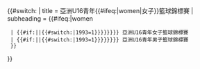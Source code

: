 {{#switch:{{{1|}}}
| title = {{{year}}} 亞洲U16青年{{#ifeq:{{{gender}}}|women|女子}}籃球錦標賽
| subheading =  {{#ifeq:{{{gender}}}|women
  | {{#if:{{{year|}}}|{{ordinal|{{#ifexpr:{{{year}}}>2008|{{#expr:({{{year}}}-2007)/2}}|{{#switch:{{{year}}}|1993=1}}}}}}}}&nbsp;亞洲U16青年女子籃球錦標賽
  | {{#if:{{{year|}}}|{{ordinal|{{#ifexpr:{{{year}}}>2008|{{#expr:({{{year}}}-2007)/2}}|{{#switch:{{{year}}}|1993=1}}}}}}}}&nbsp;亞洲U16青年男子籃球錦標賽
  }}
}}